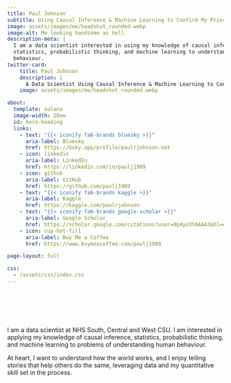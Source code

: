 ```yaml
---
title: Paul Johnson
subtitle: Using Causal Inference & Machine Learning to Confirm My Priors
image: assets/images/me/headshot_rounded.webp
image-alt: Me looking handsome as hell
description-meta: |
  I am a data scientist interested in using my knowledge of causal inference,
  statistics, probabilistic thinking, and machine learning to understand human
  behaviour.
twitter-card:
    title: Paul Johnson
    description: |
      A Data Scientist Using Causal Inference & Machine Learning to Confirm His Priors.
    image: assets/images/me/headshot_rounded.webp

about:
  template: solana
  image-width: 28em
  id: hero-heading
  links:
    - text: "{{< iconify fa6-brands bluesky >}}"
      aria-label: Bluesky
      href: https://bsky.app/profile/paulrjohnson.net
    - icon: linkedin
      aria-label: LinkedIn
      href: https://linkedin.com/in/paulj1989
    - icon: github
      aria-label: GitHub
      href: https://github.com/paulj1989
    - text: "{{< iconify fa6-brands kaggle >}}"
      aria-label: Kaggle
      href: https://kaggle.com/paulrjohnson
    - text: "{{< iconify fa6-brands google-scholar >}}"
      aria-label: Google Scholar
      href: https://scholar.google.com/citations?user=Op4yo3YAAAAJ&hl=en
    - icon: cup-hot-fill
      aria-label: Buy Me a Coffee
      href: https://www.buymeacoffee.com/paulj1989

page-layout: full

css:
  - /assets/css/index.css
---
```


<br><br><br><br>

::: {#hero-heading}

I am a data scientist at NHS South, Central and West CSU. I am interested in applying my knowledge of causal inference, statistics, probabilistic thinking, and machine learning to problems of understanding human behaviour.

At heart, I want to understand how the world works, and I enjoy telling stories that help others do the same, leveraging data and my quantitative skill set in the process.

:::
